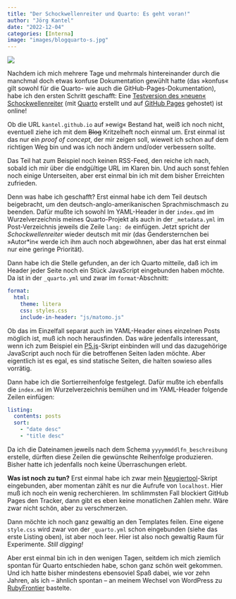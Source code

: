 ```yaml
---
title: "Der Schockwellenreiter und Quarto: Es geht voran!"
author: "Jörg Kantel"
date: "2022-12-04"
categories: [Interna]
image: "images/blogquarto-s.jpg"
---
```


[![](images/blogquarto-b.jpg)](https://www.raspberrypi.com/app/uploads/2022/11/Screen1.png)

Nachdem ich mich mehrere Tage und mehrmals hintereinander durch die manchmal doch etwas konfuse Dokumentation gewühlt hatte (das »konfus« gilt sowohl für die Quarto- wie auch die GitHub-Pages-Dokumentation), habe ich den ersten Schritt geschafft: Eine [Testversion des »neuen« Schockwellenreiter](https://kantel.github.io/) (mit [Quarto](http://cognitiones.kantel-chaos-team.de/webworking/staticsites/quarto.html) erstellt und auf [GitHub Pages](http://cognitiones.kantel-chaos-team.de/webworking/webservices/githubpages.html) gehostet) ist online!

Ob die URL `kantel.github.io` auf »ewig« Bestand hat, weiß ich noch nicht, eventuell ziehe ich mit dem <del>Blog</del> Kritzelheft noch einmal um. Erst einmal ist das nur ein *proof of concept*, der mir zeigen soll, wieweit ich schon auf dem richtigen Weg bin und was ich noch ändern und/oder verbessern sollte.

Das Teil hat zum Beispiel noch keinen RSS-Feed, den reiche ich nach, sobald ich mir über die endgültige URL im Klaren bin. Und auch sonst fehlen noch einige Unterseiten, aber erst einmal bin ich mit dem bisher Erreichten zufrieden.

Denn was habe ich geschafft? Erst einmal habe ich dem Teil deutsch beigebracht, um den deutsch-anglo-amerikanischen Sprachmischmasch zu beenden. Dafür mußte ich sowohl Im YAML-Header in der `index.qmd` im Wurzelverzeichnis meines Quarto-Projekt als auch in der `_metadata.yml` im Post-Verzeichnis jeweils die Zeile `lang: de` einfügen. Jetzt spricht der *Schockwellenreiter* wieder deutsch mit mir (das Gendersternchen bei »Autor*in« werde ich ihm auch noch abgewöhnen, aber das hat erst einmal nur eine geringe Priorität).

Dann habe ich die Stelle gefunden, an der ich Quarto mitteile, daß ich im Header jeder Seite noch ein Stück JavaScript eingebunden haben möchte. Da ist in der `_quarto.yml` und zwar im `format`-Abschnitt:

~~~yaml
format:
  html:
    theme: litera
    css: styles.css
    include-in-header: "js/matomo.js"
~~~

Ob das im Einzelfall separat auch im YAML-Header eines einzelnen Posts möglich ist, muß ich noch herausfinden. Das wäre jedenfalls interessant, wenn ich zum Beispiel ein [P5.js](http://cognitiones.kantel-chaos-team.de/programmierung/creativecoding/processing/p5js.html)-Skript einbinden will und das dazugehörige JavaScript auch noch für die betroffenen Seiten laden möchte. Aber eigentlich ist es egal, es sind statische Seiten, die halten sowieso alles vorrätig.

Dann habe ich die Sortierreihenfolge festgelegt. Dafür mußte ich ebenfalls die `index.md` im Wurzelverzeichnis bemühen und im YAML-Header folgende Zeilen einfügen:

~~~yaml
listing:
  contents: posts
  sort: 
    - "date desc"
    - "title desc"
~~~

Da ich die Dateinamen jeweils nach dem Schema `yyyymmddlfn_beschreibung` erstelle, dürften diese Zeilen die gewünschte Reihenfolge produzieren. Bisher hatte ich jedenfalls noch keine Überraschungen erlebt.

**Was ist noch zu tun?** Erst einmal habe ich zwar mein [Neugiertool](http://cognitiones.kantel-chaos-team.de/webworking/tools/piwik.html)-Skript eingebunden, aber momentan zählt es nur die Aufrufe von `localhost`. Hier muß ich noch ein wenig recherchieren. Im schlimmsten Fall blockiert GitHub Pages den Tracker, dann gibt es eben keine monatlichen Zahlen mehr. Wäre zwar nicht schön, aber zu verschmerzen.

Dann möchte ich noch ganz gewaltig an den Templates feilen. Eine eigene  `style.css` wird zwar von der `_quarto.yml` schon eingebunden (siehe das erste Listing oben), ist aber noch leer. Hier ist also noch gewaltig Raum für Experimente. *Still digging!*

Aber erst einmal bin ich in den wenigen Tagen, seitdem ich mich ziemlich spontan für Quarto entschieden habe, schon ganz schön weit gekommen. Und ich hatte bisher mindestens ebensoviel Spaß dabei, wie vor zehn Jahren, als ich -- ähnlich spontan -- an meinem Wechsel von WordPress zu [RubyFrontier](http://cognitiones.kantel-chaos-team.de/webworking/staticsites/rubyfrontier.html) bastelte.